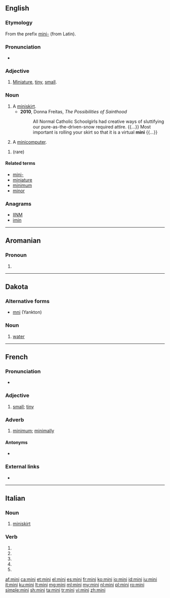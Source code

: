 {{also|Mini|mini-}}
==English==

===Etymology===
From the prefix [[mini-]] (from Latin).

===Pronunciation===
* {{a|UK}} {{IPA|/ˈmɪ.ni/|lang=en}}

===Adjective===
{{en-adj}}

# [[miniature|Miniature]], [[tiny]], [[small]].

===Noun===
{{en-noun}}

# A [[miniskirt]].
#* '''2010''', Donna Freitas, ''The Possibilities of Sainthood''
#*: All Normal Catholic Schoolgirls had creative ways of sluttifying our pure-as-the-driven-snow required attire. {{...}} Most important is rolling your skirt so that it is a virtual '''mini''' {{...}}
# {{context|dated|lang=en}} A [[minicomputer]].

{{head|en|plural}}

# {{plural of|minus|lang=en}} (rare)

====Related terms====
* [[mini-]]
* [[miniature]]
* [[minimum]]
* [[minor]]

===Anagrams===
* [[IINM#English|IINM]]
* [[imin#English|imin]]

----

==Aromanian==

===Pronoun===
{{head|rup|pronoun}}

# {{alternative form of|mine|lang=rup}}

----

==Dakota==

===Alternative forms===
* [[mni]] (Yankton)

===Noun===
{{head|dak|noun}}

# [[water]]

----

==French==

===Pronunciation===
* {{IPA|/mi.ni/|lang=fr}}

===Adjective===
{{fr-adj}}

# [[small]]; [[tiny]]

===Adverb===
{{fr-adv}}

# {{context|colloquial|lang=fr}} [[minimum]]; [[minimally]]

====Antonyms====
* {{l|fr|maxi}}

===External links===
* {{R:TLFi}}

----

==Italian==

===Noun===
{{head|it|noun|g=f|invariable}}

# [[miniskirt]]

===Verb===
{{head|it|verb form}}

# {{conjugation of|minare||2|s|pres|ind|lang=it}}
# {{conjugation of|minare||1|s|pres|sub|lang=it}}
# {{conjugation of|minare||2|s|pres|sub|lang=it}}
# {{conjugation of|minare||3|s|pres|sub|lang=it}}
# {{conjugation of|minare||3|s|imp|lang=it}}

[[af:mini]]
[[ca:mini]]
[[et:mini]]
[[el:mini]]
[[es:mini]]
[[fr:mini]]
[[ko:mini]]
[[io:mini]]
[[id:mini]]
[[iu:mini]]
[[it:mini]]
[[ku:mini]]
[[lt:mini]]
[[mg:mini]]
[[ml:mini]]
[[my:mini]]
[[nl:mini]]
[[pl:mini]]
[[ro:mini]]
[[simple:mini]]
[[sh:mini]]
[[ta:mini]]
[[tr:mini]]
[[vi:mini]]
[[zh:mini]]